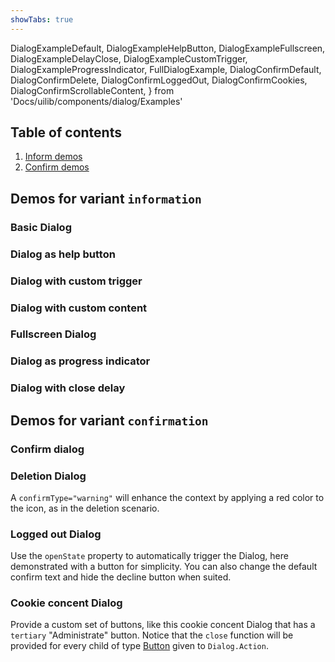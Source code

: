 ```yaml
---
showTabs: true
---
```


  DialogExampleDefault,
  DialogExampleHelpButton,
  DialogExampleFullscreen,
  DialogExampleDelayClose,
  DialogExampleCustomTrigger,
  DialogExampleProgressIndicator,
  FullDialogExample,
  DialogConfirmDefault,
  DialogConfirmDelete,
  DialogConfirmLoggedOut,
  DialogConfirmCookies,
  DialogConfirmScrollableContent,
} from 'Docs/uilib/components/dialog/Examples'

## Table of contents

1. [Inform demos](/uilib/components/dialog/demos#demos-for-variant-information)
1. [Confirm demos](/uilib/components/dialog/demos#demos-for-variant-confirmation)

## Demos for variant `information`

### Basic Dialog

<DialogExampleDefault />

### Dialog as help button

<DialogExampleHelpButton />

### Dialog with custom trigger

<DialogExampleCustomTrigger />

### Dialog with custom content

<FullDialogExample />

### Fullscreen Dialog

<DialogExampleFullscreen />

### Dialog as progress indicator

<DialogExampleProgressIndicator />

### Dialog with close delay

<DialogExampleDelayClose />

## Demos for variant `confirmation`

### Confirm dialog

<DialogConfirmDefault />

### Deletion Dialog

A `confirmType="warning"` will enhance the context by applying a red color to the icon, as in the deletion scenario.

<DialogConfirmDelete />

### Logged out Dialog

Use the `openState` property to automatically trigger the Dialog, here demonstrated with a button for simplicity. You can also change the default confirm text and hide the decline button when suited.

<DialogConfirmLoggedOut />

### Cookie concent Dialog

Provide a custom set of buttons, like this cookie concent Dialog that has a `tertiary` "Administrate" button. Notice that the `close` function will be provided for every child of type [Button](/uilib/components/button) given to `Dialog.Action`.

<DialogConfirmCookies />

<VisibleWhenVisualTest>
  <DialogConfirmScrollableContent />
</VisibleWhenVisualTest>

